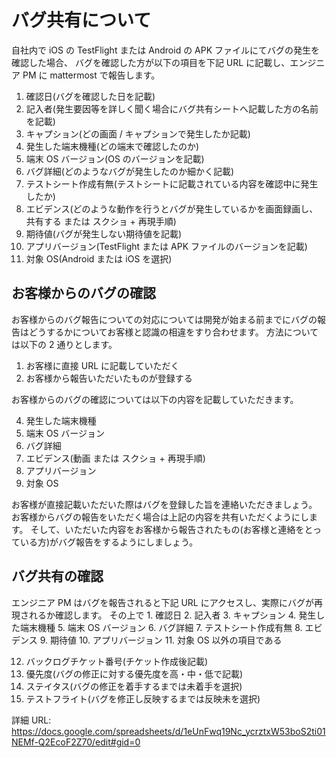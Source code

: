 # バグ共有について

自社内で iOS の TestFlight または Android の APK ファイルにてバグの発生を確認した場合、
バグを確認した方が以下の項目を下記 URL に記載し、エンジニア PM に mattermost で報告します。

1. 確認日(バグを確認した日を記載)
2. 記入者(発生要因等を詳しく聞く場合にバグ共有シートへ記載した方の名前を記載)
3. キャプション(どの画面 / キャプションで発生したか記載)
4. 発生した端末機種(どの端末で確認したのか)
5. 端末 OS バージョン(OS のバージョンを記載)
6. バグ詳細(どのようなバグが発生したのか細かく記載)
7. テストシート作成有無(テストシートに記載されている内容を確認中に発生したか)
8. エビデンス(どのような動作を行うとバグが発生しているかを画面録画し、共有する または スクショ + 再現手順)
9. 期待値(バグが発生しない期待値を記載)
10. アプリバージョン(TestFlight または APK ファイルのバージョンを記載)
11. 対象 OS(Android または iOS を選択)

## お客様からのバグの確認

お客様からのバグ報告についての対応については開発が始まる前までにバグの報告はどうするかについてお客様と認識の相違をすり合わせます。
方法については以下の 2 通りとします。

1. お客様に直接 URL に記載していただく
2. お客様から報告いただいたものが登録する

お客様からのバグの確認については以下の内容を記載していただきます。

4. 発生した端末機種
5. 端末 OS バージョン
6. バグ詳細
7. エビデンス(動画 または スクショ + 再現手順)
8. アプリバージョン
9. 対象 OS

お客様が直接記載いただいた際はバグを登録した旨を連絡いただきましょう。
お客様からバグの報告をいただく場合は上記の内容を共有いただくようにします。
そして、いただいた内容をお客様から報告されたもの(お客様と連絡をとっている方)がバグ報告をするようにしましょう。

## バグ共有の確認

エンジニア PM はバグを報告されると下記 URL にアクセスし、実際にバグが再現されるか確認します。
その上で 1. 確認日 2. 記入者 3. キャプション 4. 発生した端末機種 5. 端末 OS バージョン 6. バグ詳細 7. テストシート作成有無 8. エビデンス 9. 期待値 10. アプリバージョン 11. 対象 OS 以外の項目である

12. バックログチケット番号(チケット作成後記載)
13. 優先度(バグの修正に対する優先度を高・中・低で記載)
14. ステイタス(バグの修正を着手するまでは未着手を選択)
15. テストフライト(バグを修正し反映するまでは反映未を選択)

詳細 URL: https://docs.google.com/spreadsheets/d/1eUnFwq19Nc_ycrztxW53boS2ti01NEMf-Q2EcoF2Z70/edit#gid=0
